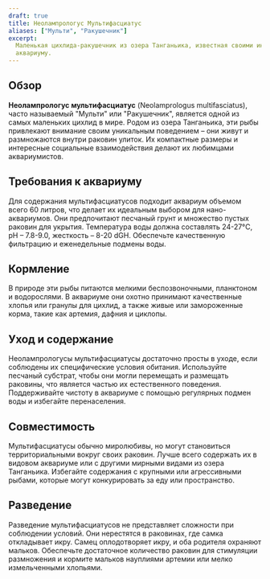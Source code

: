 ```yaml
---
draft: true
title: Неолампрологус Мультифасциатус
aliases: ["Мульти", "Ракушечник"]
excerpt:
  Маленькая цихлида-ракушечник из озера Танганьика, известная своими интересными повадками и минимальными требованиями к
  аквариуму.
---
```


## Обзор

**Неолампрологус мультифасциатус** (Neolamprologus multifasciatus), часто называемый "Мульти" или "Ракушечник", является
одной из самых маленьких цихлид в мире. Родом из озера Танганьика, эти рыбы привлекают внимание своим уникальным
поведением – они живут и размножаются внутри раковин улиток. Их компактные размеры и интересные социальные
взаимодействия делают их любимцами аквариумистов.

## Требования к аквариуму

Для содержания мультифасциатусов подходит аквариум объемом всего 60 литров, что делает их идеальным выбором для
нано-аквариумов. Они предпочитают песчаный грунт и множество пустых раковин для укрытия. Температура воды должна
составлять 24-27°C, pH – 7.8-9.0, жесткость – 8-20 dGH. Обеспечьте качественную фильтрацию и еженедельные подмены воды.

## Кормление

В природе эти рыбы питаются мелкими беспозвоночными, планктоном и водорослями. В аквариуме они охотно принимают
качественные хлопья или гранулы для цихлид, а также живые или замороженные корма, такие как артемия, дафния и циклопы.

## Уход и содержание

Неолампрологусы мультифасциатусы достаточно просты в уходе, если соблюдены их специфические условия обитания.
Используйте песчаный субстрат, чтобы они могли перемещать и размещать раковины, что является частью их естественного
поведения. Поддерживайте чистоту в аквариуме с помощью регулярных подмен воды и избегайте перенаселения.

## Совместимость

Мультифасциатусы обычно миролюбивы, но могут становиться территориальными вокруг своих раковин. Лучше всего содержать их
в видовом аквариуме или с другими мирными видами из озера Танганьика. Избегайте содержания с крупными или агрессивными
рыбами, которые могут конкурировать за еду или пространство.

## Разведение

Разведение мультифасциатусов не представляет сложности при соблюдении условий. Они нерестятся в раковинах, где самка
откладывает икру. Самец оплодотворяет икру, и оба родителя охраняют мальков. Обеспечьте достаточное количество раковин
для стимуляции размножения и кормите мальков науплиями артемии или мелко измельченными хлопьями.
